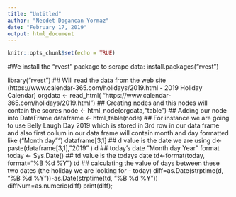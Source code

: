 ---
title: "Untitled"
author: "Necdet Dogancan Yormaz"
date: "February 17, 2019"
output: html_document
---

```{r setup, include=FALSE}
knitr::opts_chunk$set(echo = TRUE)
```

#We install the "rvest" package to scrape data:
install.packages("rvest")

library("rvest")
## Will read the data from the web site (https://www.calendar-365.com/holidays/2019.html - 2019 Holiday Calendar)
orgdata <- read_html( "https://www.calendar-365.com/holidays/2019.html")
## Creating nodes and this nodes will contain the scores
node <- html_node(orgdata,"table")
## Adding our node into DataFrame
dataframe <- html_table(node)
## For instance we are going to use Belly Laugh Day 2019 which is stored in 3rd row in our data frame and also first collum in our data frame will contain month and day formatted like ("Month day"")
dataframe[3,1]
## d value is the date we are using
d<-paste(dataframe[3,1],"2019" )
d
## today's date "Month day Year" format
today <- Sys.Date()
## td value is the todays date
td<-format(today, format="%B %d %Y")
td
## calculating the value of days between these two dates (the holiday we are looking for - today)
diff=as.Date(strptime(d, "%B %d %Y"))-as.Date(strptime(td, "%B %d %Y"))
diffNum=as.numeric(diff)
print(diff);
